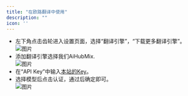 ```yaml
---
title: "在欧路翻译中使用"
description: ""
icon: ''
---
```


- 左下角点击齿轮进入设置页面，选择“翻译引擎”，“下载更多翻译引擎”。  
![图片](../media/oulu1.png)  
- 添加翻译引擎选择我们AiHubMix.  
![图片](../media/oulu2.png)  
- 在“API Key”中输入[本站的Key](https://aihubmix.com/token)。  
- 选择模型后点击认证，通过后确定即可。  
![图片](../media/oulu3.png)

